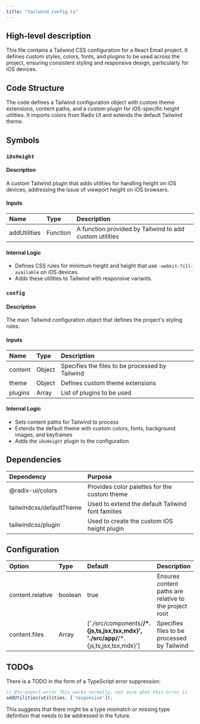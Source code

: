 ```yaml
---
title: "tailwind.config.ts"
---
```


## High-level description
This file contains a Tailwind CSS configuration for a React Email project. It defines custom styles, colors, fonts, and plugins to be used across the project, ensuring consistent styling and responsive design, particularly for iOS devices.

## Code Structure
The code defines a Tailwind configuration object with custom theme extensions, content paths, and a custom plugin for iOS-specific height utilities. It imports colors from Radix UI and extends the default Tailwind theme.

## Symbols

### `iOsHeight`
#### Description
A custom Tailwind plugin that adds utilities for handling height on iOS devices, addressing the issue of viewport height on iOS browsers.

#### Inputs
| Name | Type | Description |
|:-----|:-----|:------------|
| addUtilities | Function | A function provided by Tailwind to add custom utilities |

#### Internal Logic
- Defines CSS rules for minimum height and height that use `-webkit-fill-available` on iOS devices.
- Adds these utilities to Tailwind with responsive variants.

### `config`
#### Description
The main Tailwind configuration object that defines the project's styling rules.

#### Inputs
| Name | Type | Description |
|:-----|:-----|:------------|
| content | Object | Specifies the files to be processed by Tailwind |
| theme | Object | Defines custom theme extensions |
| plugins | Array | List of plugins to be used |

#### Internal Logic
- Sets content paths for Tailwind to process
- Extends the default theme with custom colors, fonts, background images, and keyframes
- Adds the `iOsHeight` plugin to the configuration

## Dependencies
| Dependency | Purpose |
|:-----------|:--------|
| @radix-ui/colors | Provides color palettes for the custom theme |
| tailwindcss/defaultTheme | Used to extend the default Tailwind font families |
| tailwindcss/plugin | Used to create the custom iOS height plugin |

## Configuration
| Option | Type | Default | Description |
|:-------|:-----|:--------|:------------|
| content.relative | boolean | true | Ensures content paths are relative to the project root |
| content.files | Array | ['./src/components/**/*.{js,ts,jsx,tsx,mdx}', './src/app/**/*.{js,ts,jsx,tsx,mdx}'] | Specifies files to be processed by Tailwind |

## TODOs
There is a TODO in the form of a TypeScript error suppression:
```typescript
// @ts-expect-error This works normally, not sure what this error is
addUtilities(utilities, ['responsive']);
```
This suggests that there might be a type mismatch or missing type definition that needs to be addressed in the future.